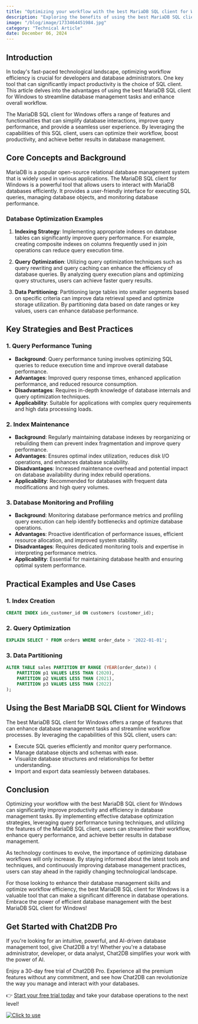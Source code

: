 ```yaml
---
title: "Optimizing your workflow with the best MariaDB SQL client for Windows"
description: "Exploring the benefits of using the best MariaDB SQL client for Windows to optimize your workflow and enhance productivity."
image: "/blog/image/1733464451984.jpg"
category: "Technical Article"
date: December 06, 2024
---
```


## Introduction

In today's fast-paced technological landscape, optimizing workflow efficiency is crucial for developers and database administrators. One key tool that can significantly impact productivity is the choice of SQL client. This article delves into the advantages of using the best MariaDB SQL client for Windows to streamline database management tasks and enhance overall workflow.

The MariaDB SQL client for Windows offers a range of features and functionalities that can simplify database interactions, improve query performance, and provide a seamless user experience. By leveraging the capabilities of this SQL client, users can optimize their workflow, boost productivity, and achieve better results in database management.

## Core Concepts and Background

MariaDB is a popular open-source relational database management system that is widely used in various applications. The MariaDB SQL client for Windows is a powerful tool that allows users to interact with MariaDB databases efficiently. It provides a user-friendly interface for executing SQL queries, managing database objects, and monitoring database performance.

### Database Optimization Examples

1. **Indexing Strategy**: Implementing appropriate indexes on database tables can significantly improve query performance. For example, creating composite indexes on columns frequently used in join operations can reduce query execution time.

2. **Query Optimization**: Utilizing query optimization techniques such as query rewriting and query caching can enhance the efficiency of database queries. By analyzing query execution plans and optimizing query structures, users can achieve faster query results.

3. **Data Partitioning**: Partitioning large tables into smaller segments based on specific criteria can improve data retrieval speed and optimize storage utilization. By partitioning data based on date ranges or key values, users can enhance database performance.

## Key Strategies and Best Practices

### 1. Query Performance Tuning

- **Background**: Query performance tuning involves optimizing SQL queries to reduce execution time and improve overall database performance.
- **Advantages**: Improved query response times, enhanced application performance, and reduced resource consumption.
- **Disadvantages**: Requires in-depth knowledge of database internals and query optimization techniques.
- **Applicability**: Suitable for applications with complex query requirements and high data processing loads.

### 2. Index Maintenance

- **Background**: Regularly maintaining database indexes by reorganizing or rebuilding them can prevent index fragmentation and improve query performance.
- **Advantages**: Ensures optimal index utilization, reduces disk I/O operations, and enhances database scalability.
- **Disadvantages**: Increased maintenance overhead and potential impact on database availability during index rebuild operations.
- **Applicability**: Recommended for databases with frequent data modifications and high query volumes.

### 3. Database Monitoring and Profiling

- **Background**: Monitoring database performance metrics and profiling query execution can help identify bottlenecks and optimize database operations.
- **Advantages**: Proactive identification of performance issues, efficient resource allocation, and improved system stability.
- **Disadvantages**: Requires dedicated monitoring tools and expertise in interpreting performance metrics.
- **Applicability**: Essential for maintaining database health and ensuring optimal system performance.

## Practical Examples and Use Cases

### 1. Index Creation

```sql
CREATE INDEX idx_customer_id ON customers (customer_id);
```

### 2. Query Optimization

```sql
EXPLAIN SELECT * FROM orders WHERE order_date > '2022-01-01';
```

### 3. Data Partitioning

```sql
ALTER TABLE sales PARTITION BY RANGE (YEAR(order_date)) (
    PARTITION p1 VALUES LESS THAN (2020),
    PARTITION p2 VALUES LESS THAN (2021),
    PARTITION p3 VALUES LESS THAN (2022)
);
```

## Using the Best MariaDB SQL Client for Windows

The best MariaDB SQL client for Windows offers a range of features that can enhance database management tasks and streamline workflow processes. By leveraging the capabilities of this SQL client, users can:

- Execute SQL queries efficiently and monitor query performance.
- Manage database objects and schemas with ease.
- Visualize database structures and relationships for better understanding.
- Import and export data seamlessly between databases.

## Conclusion

Optimizing your workflow with the best MariaDB SQL client for Windows can significantly improve productivity and efficiency in database management tasks. By implementing effective database optimization strategies, leveraging query performance tuning techniques, and utilizing the features of the MariaDB SQL client, users can streamline their workflow, enhance query performance, and achieve better results in database management.

As technology continues to evolve, the importance of optimizing database workflows will only increase. By staying informed about the latest tools and techniques, and continuously improving database management practices, users can stay ahead in the rapidly changing technological landscape.

For those looking to enhance their database management skills and optimize workflow efficiency, the best MariaDB SQL client for Windows is a valuable tool that can make a significant difference in database operations. Embrace the power of efficient database management with the best MariaDB SQL client for Windows!


## Get Started with Chat2DB Pro

If you're looking for an intuitive, powerful, and AI-driven database management tool, give Chat2DB a try! Whether you're a database administrator, developer, or data analyst, Chat2DB simplifies your work with the power of AI.

Enjoy a 30-day free trial of Chat2DB Pro. Experience all the premium features without any commitment, and see how Chat2DB can revolutionize the way you manage and interact with your databases.

👉 [Start your free trial today](https://chat2db.ai/pricing) and take your database operations to the next level!


[![Click to use](/image/blog/bg/chat2db.jpg)](https://chat2db.ai/)
